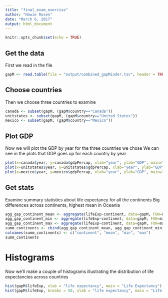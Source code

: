 ```yaml
---
title: "final_exam_exercise"
author: "Howie Rosen"
date: "March 6, 2017"
output: html_document
---
```


```r
knitr::opts_chunk$set(echo = TRUE)
```

## Get the data

First we read in the file

```r
gapM <- read.table(file = "output/combined_gapMinder.tsv", header = TRUE, sep = "\t")
```

## Choose countries

Then we choose three countries to examine

```r
canada <- subset(gapM, (gapM$country=="Canada"))
unitstates <- subset(gapM, (gapM$country=="United States"))
mexico <- subset(gapM, (gapM$country=="Mexico"))
```

## Plot GDP

Now we will plot the GDP by year for the three countries we chose
We can see in the plots that GDP goes up for each country by year

```r
plot(x=canada$year, y=canada$gdpPercap, xlab="year", ylab="GDP", main="GDP by Year, Canada" )
plot(x=unitstates$year, y=unitstates$gdpPercap, xlab="year", ylab="GDP", main="GDP by Year, United States" )
plot(x=mexico$year, y=mexico$gdpPercap, xlab="year", ylab="GDP", main="GDP by Year, Mexico" )
```

## Get stats

Examine summary statistics about life expectancy for all the continents
Big differences across continents, highest mean in Oceania

```r
agg_gap_continent_mean <- aggregate(lifeExp~continent, data=gapM, FUN=mean)
agg_gap_continent_min <- aggregate(lifeExp~continent, data=gapM, FUN=min)
agg_gap_continent_max <- aggregate(lifeExp~continent, data=gapM, FUN=max)
summ_continents <- cbind(agg_gap_continent_mean, agg_gap_continent_min[ ,2], agg_gap_continent_max[ , 2])
colnames(summ_continents) <- c("continent", "mean", "min", "max")
summ_continents
```

# Histograms

Now we'll make a couple of histograms illustrating the distribution of life expectancies across countries

```r
hist(gapM$lifeExp, xlab = "life expectancy", main = "Life Expectancy")
hist(gapM$lifeExp, breaks = 50, xlab = "life expectancy", main = "Life Expectancy")
```





